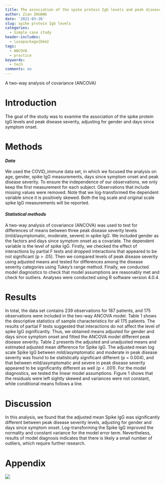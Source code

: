 ```yaml
---
title: The association of the spike protein IgG levels and peak disease severity
author: Zian ZHUANG
date: '2021-03-26'
slug: spike protein IgG levels
categories:
  - Simple case study
header-includes: 
  - \usepackage{bbm}
tags:
  - ANCOVA
  - practice
keywords:
  - tech
comments: no
---
```

A two-way analysis of covariance (ANCOVA)
<!--more-->

# Introduction
The goal of the study was to examine the association of the spike protein IgG levels and peak disease severity, adjusting for gender and days since symptom onset.

# Methods
#### _*Data*_
We used the COVID_immune data set, in which we focused the analysis on age, gender, spike IgG measurements, days since symptom onset and peak disease severity. To ensure the independence of our observations, we only keep the first measurement for each subject. Observations that include missing values were removed. Note that we log-transformed the dependent variable since it is positively skewed. Both the log scale and original scale spike IgG measurements will be reported.

#### _*Statistical methods*_
A two-way analysis of covariance (ANCOVA) was used to test for differences of means between three peak disease severity levels (mild/asymptomatic, moderate, severe) in spike IgG. We included gender as the factors and days since symptom onset as a covariate. The dependent variable is the level of spike IgG. Firstly, we checked the effect of interactions by partial F tests and dropped interactions that appeared to be not significant (p > .05). Then we compared levels of peak disease severity using adjusted means and tested for differences among the disease severity categories using Tukey's range method. Finally, we conducted model diagnostics to check that model assumptions are reasonably met and check for outliers. Analyses were conducted using R software version 4.0.4.

# Results
In total, the data set contains 239 observations for 187 patients, and 175 observations were included in the two-way ANCOVA model. Table 1 shows the descriptive statistics of sample characteristics for all 175 patients. The results of partial F tests suggested that interactions do not affect the level of spike IgG significantly. Thus, we obtained means adjusted for gender and days since symptom onset and fitted the ANCOVA model different peak disease severity. Table 2 presents the adjusted and unadjusted means and estimated adjusted mean difference for Spike IgG. The adjusted mean log scale Spike IgG between mild/asymptomatic and moderate in peak disease severity was found to be statistically significant different (p = 0.004), and that between mild/asymptomatic and severe in peak disease severity appeared to be significantly different as well (p < .001). For the model diagnostics, we tested the linear model assumptions. Figure 1 shows that the residuals were left sightly skewed and variances were not constant, while conditional means follows a line.

# Discussion
In this analysis, we found that the adjusted mean Spike IgG was significantly different between peak disease severity levels, adjusting for gender and days since symptom onset. Log-transforming the Spike IgG improved the normality and constant variance for the model error term. Nevertheless, results of model diagnosis indicates that there is likely a small number of outliers, which require further research.

# Appendix

![](/post/2021-03-26-spike-protein-igg-levels/index.en-us_files/f1.png)
